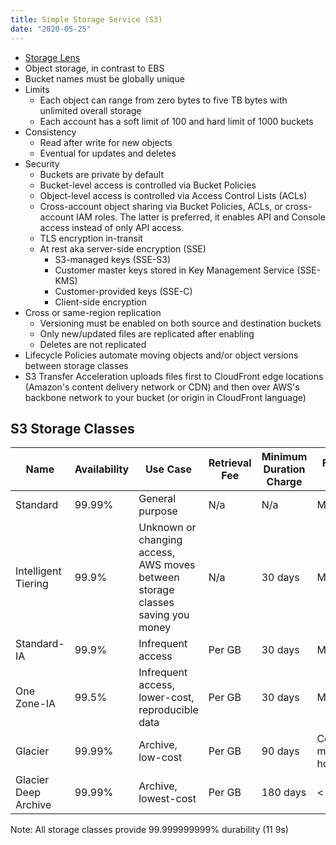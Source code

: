 ```yaml
---
title: Simple Storage Service (S3)
date: "2020-05-25"
---
```


- [Storage Lens](https://aws.amazon.com/blogs/aws/s3-storage-lens/)
- Object storage, in contrast to EBS
- Bucket names must be globally unique
- Limits
  - Each object can range from zero bytes to five TB bytes with unlimited overall storage
  - Each account has a soft limit of 100 and hard limit of 1000 buckets
- Consistency
  - Read after write for new objects
  - Eventual for updates and deletes
- Security
  - Buckets are private by default
  - Bucket-level access is controlled via Bucket Policies
  - Object-level access is controlled via Access Control Lists (ACLs)
  - Cross-account object sharing via Bucket Policies, ACLs, or cross-account IAM roles. The latter is preferred, it enables API and Console access instead of only API access.
  - TLS encryption in-transit
  - At rest aka server-side encryption (SSE)
    - S3-managed keys (SSE-S3)
    - Customer master keys stored in Key Management Service (SSE-KMS)
    - Customer-provided keys (SSE-C)
    - Client-side encryption
- Cross or same-region replication
  - Versioning must be enabled on both source and destination buckets
  - Only new/updated files are replicated after enabling
  - Deletes are not replicated
- Lifecycle Policies automate moving objects and/or object versions between storage classes
- S3 Transfer Acceleration uploads files first to CloudFront edge locations (Amazon's content delivery network or CDN) and then over AWS's backbone network to your bucket (or origin in CloudFront language)

## S3 Storage Classes

| Name                 | Availability | Use Case                                                                       | Retrieval Fee | Minimum Duration Charge | First-Byte Latency            |
| -------------------- | ------------ | ------------------------------------------------------------------------------ | ------------- | ----------------------- | ----------------------------- |
| Standard             | 99.99%       | General purpose                                                                | N/a           | N/a                     | Milliseconds                  |
| Intelligent Tiering  | 99.9%        | Unknown or changing access, AWS moves between storage classes saving you money | N/a           | 30 days                 | Milliseconds                  |
| Standard-IA          | 99.9%        | Infrequent access                                                              | Per GB        | 30 days                 | Milliseconds                  |
| One Zone-IA          | 99.5%        | Infrequent access, lower-cost, reproducible data                               | Per GB        | 30 days                 | Milliseconds                  |
| Glacier              | 99.99%       | Archive, low-cost                                                              | Per GB        | 90 days                 | Configurable minutes to hours |
| Glacier Deep Archive | 99.99%       | Archive, lowest-cost                                                           | Per GB        | 180 days                | < 12 hours                    |

Note: All storage classes provide 99.999999999% durability (11 9s)

